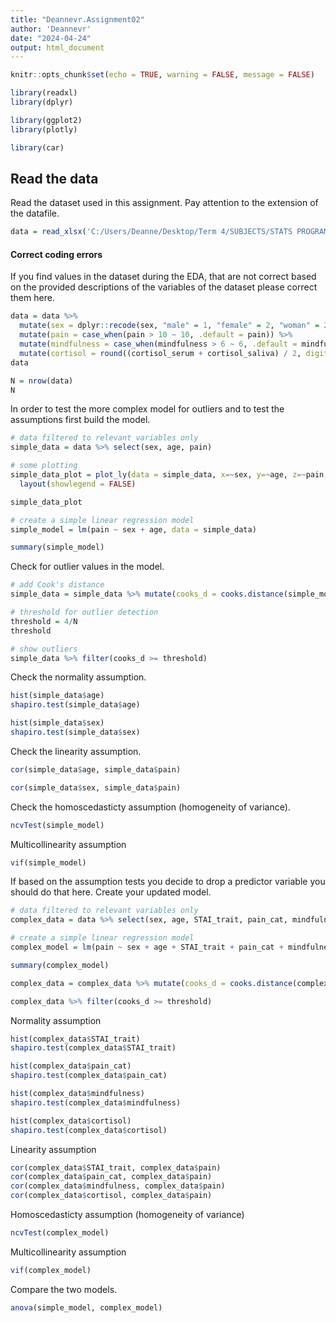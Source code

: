 ---
title: "Deannevr.Assignment02"
author: 'Deannevr'
date: "2024-04-24"
output: html_document
---

```{r setup, include=FALSE}
knitr::opts_chunk$set(echo = TRUE, warning = FALSE, message = FALSE)

library(readxl)
library(dplyr)

library(ggplot2)
library(plotly)

library(car)
```

## Read the data

Read the dataset used in this assignment. Pay attention to the extension of the datafile.

```{r}
data = read_xlsx('C:/Users/Deanne/Desktop/Term 4/SUBJECTS/STATS PROGRAMMING/assignment_3_dataset.xlsx')
```


#### Correct coding errors

If you find values in the dataset during the EDA, that are not correct based on the provided descriptions of the variables of the dataset please correct them here.

```{r}
data = data %>%
  mutate(sex = dplyr::recode(sex, "male" = 1, "female" = 2, "woman" = 2)) %>%
  mutate(pain = case_when(pain > 10 ~ 10, .default = pain)) %>% 
  mutate(mindfulness = case_when(mindfulness > 6 ~ 6, .default = mindfulness)) %>%
  mutate(cortisol = round((cortisol_serum + cortisol_saliva) / 2, digits = 2)) 
data

N = nrow(data)
N
```


In order to test the more complex model for outliers and to test the assumptions first build the model.

```{r}
# data filtered to relevant variables only
simple_data = data %>% select(sex, age, pain)

# some plotting
simple_data_plot = plot_ly(data = simple_data, x=~sex, y=~age, z=~pain, type="scatter3d") %>%
  layout(showlegend = FALSE)

simple_data_plot

# create a simple linear regression model
simple_model = lm(pain ~ sex + age, data = simple_data)

summary(simple_model)

```


Check for outlier values in the model.

```{r}
# add Cook's distance
simple_data = simple_data %>% mutate(cooks_d = cooks.distance(simple_model))

# threshold for outlier detection
threshold = 4/N
threshold

# show outliers
simple_data %>% filter(cooks_d >= threshold)

```


Check the normality assumption.

```{r}
hist(simple_data$age)
shapiro.test(simple_data$age) 

hist(simple_data$sex)
shapiro.test(simple_data$sex) 
```

Check the linearity assumption.

```{r}
cor(simple_data$age, simple_data$pain)

cor(simple_data$sex, simple_data$pain) 
```

Check the homoscedasticty assumption (homogeneity of variance).

```{r}
ncvTest(simple_model) 
```

Multicollinearity assumption

```{r}
vif(simple_model) 
```


If based on the assumption tests you decide to drop a predictor variable you should do that here. Create your updated model.

```{r}
# data filtered to relevant variables only
complex_data = data %>% select(sex, age, STAI_trait, pain_cat, mindfulness, cortisol, pain)

# create a simple linear regression model
complex_model = lm(pain ~ sex + age + STAI_trait + pain_cat + mindfulness + cortisol, data = complex_data)

summary(complex_model)

```


```{r}
complex_data = complex_data %>% mutate(cooks_d = cooks.distance(complex_model))

complex_data %>% filter(cooks_d >= threshold)


```


Normality assumption

```{r}
hist(complex_data$STAI_trait)
shapiro.test(complex_data$STAI_trait) 

hist(complex_data$pain_cat)
shapiro.test(complex_data$pain_cat) 

hist(complex_data$mindfulness)
shapiro.test(complex_data$mindfulness) 

hist(complex_data$cortisol)
shapiro.test(complex_data$cortisol) 
```

Linearity assumption

```{r}
cor(complex_data$STAI_trait, complex_data$pain)
cor(complex_data$pain_cat, complex_data$pain)
cor(complex_data$mindfulness, complex_data$pain)
cor(complex_data$cortisol, complex_data$pain)
```

Homoscedasticty assumption (homogeneity of variance)

```{r}
ncvTest(complex_model) 
```

Multicollinearity assumption

```{r}
vif(complex_model)
```

Compare the two models.

```{r}
anova(simple_model, complex_model)
```